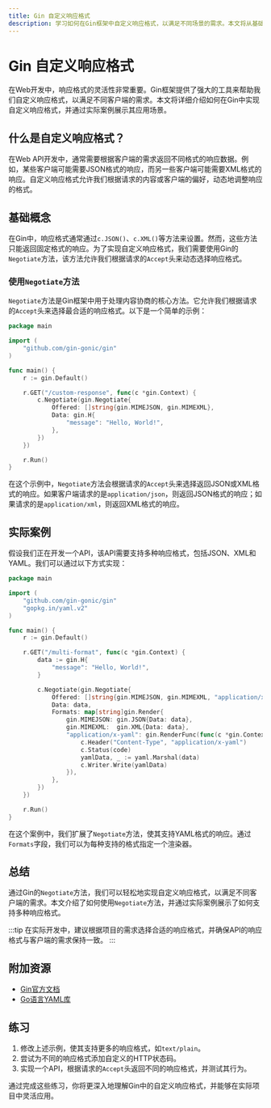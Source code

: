 ```yaml
---
title: Gin 自定义响应格式
description: 学习如何在Gin框架中自定义响应格式，以满足不同场景的需求。本文将从基础概念入手，逐步讲解如何实现自定义响应格式，并提供实际案例和代码示例。
---
```


# Gin 自定义响应格式

在Web开发中，响应格式的灵活性非常重要。Gin框架提供了强大的工具来帮助我们自定义响应格式，以满足不同客户端的需求。本文将详细介绍如何在Gin中实现自定义响应格式，并通过实际案例展示其应用场景。

## 什么是自定义响应格式？

在Web API开发中，通常需要根据客户端的需求返回不同格式的响应数据。例如，某些客户端可能需要JSON格式的响应，而另一些客户端可能需要XML格式的响应。自定义响应格式允许我们根据请求的内容或客户端的偏好，动态地调整响应的格式。

## 基础概念

在Gin中，响应格式通常通过`c.JSON()`、`c.XML()`等方法来设置。然而，这些方法只能返回固定格式的响应。为了实现自定义响应格式，我们需要使用Gin的`Negotiate`方法，该方法允许我们根据请求的`Accept`头来动态选择响应格式。

### 使用`Negotiate`方法

`Negotiate`方法是Gin框架中用于处理内容协商的核心方法。它允许我们根据请求的`Accept`头来选择最合适的响应格式。以下是一个简单的示例：

```go
package main

import (
    "github.com/gin-gonic/gin"
)

func main() {
    r := gin.Default()

    r.GET("/custom-response", func(c *gin.Context) {
        c.Negotiate(gin.Negotiate{
            Offered: []string{gin.MIMEJSON, gin.MIMEXML},
            Data: gin.H{
                "message": "Hello, World!",
            },
        })
    })

    r.Run()
}
```

在这个示例中，`Negotiate`方法会根据请求的`Accept`头来选择返回JSON或XML格式的响应。如果客户端请求的是`application/json`，则返回JSON格式的响应；如果请求的是`application/xml`，则返回XML格式的响应。

## 实际案例

假设我们正在开发一个API，该API需要支持多种响应格式，包括JSON、XML和YAML。我们可以通过以下方式实现：

```go
package main

import (
    "github.com/gin-gonic/gin"
    "gopkg.in/yaml.v2"
)

func main() {
    r := gin.Default()

    r.GET("/multi-format", func(c *gin.Context) {
        data := gin.H{
            "message": "Hello, World!",
        }

        c.Negotiate(gin.Negotiate{
            Offered: []string{gin.MIMEJSON, gin.MIMEXML, "application/x-yaml"},
            Data: data,
            Formats: map[string]gin.Render{
                gin.MIMEJSON: gin.JSON{Data: data},
                gin.MIMEXML:  gin.XML{Data: data},
                "application/x-yaml": gin.RenderFunc(func(c *gin.Context, code int, data interface{}) {
                    c.Header("Content-Type", "application/x-yaml")
                    c.Status(code)
                    yamlData, _ := yaml.Marshal(data)
                    c.Writer.Write(yamlData)
                }),
            },
        })
    })

    r.Run()
}
```

在这个案例中，我们扩展了`Negotiate`方法，使其支持YAML格式的响应。通过`Formats`字段，我们可以为每种支持的格式指定一个渲染器。

## 总结

通过Gin的`Negotiate`方法，我们可以轻松地实现自定义响应格式，以满足不同客户端的需求。本文介绍了如何使用`Negotiate`方法，并通过实际案例展示了如何支持多种响应格式。

:::tip
在实际开发中，建议根据项目的需求选择合适的响应格式，并确保API的响应格式与客户端的需求保持一致。
:::

## 附加资源

- [Gin官方文档](https://gin-gonic.com/docs/)
- [Go语言YAML库](https://github.com/go-yaml/yaml)

## 练习

1. 修改上述示例，使其支持更多的响应格式，如`text/plain`。
2. 尝试为不同的响应格式添加自定义的HTTP状态码。
3. 实现一个API，根据请求的`Accept`头返回不同的响应格式，并测试其行为。

通过完成这些练习，你将更深入地理解Gin中的自定义响应格式，并能够在实际项目中灵活应用。